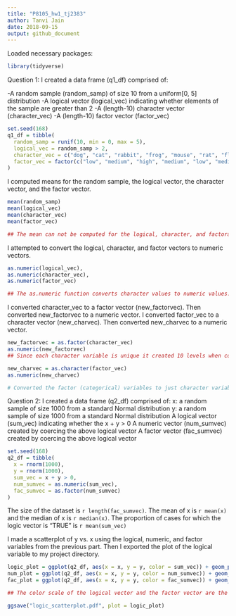 ```yaml
---
title: "P8105_hw1_tj2383"
author: Tanvi Jain
date: 2018-09-15
output: github_document
---
```


Loaded necessary packages:

```r
library(tidyverse)
```

Question 1:
I created a data frame (q1_df) comprised of:

-A random sample (random_samp) of size 10 from a uniform[0, 5] distribution
-A logical vector (logical_vec) indicating whether elements of the sample are greater than 2
-A (length-10) character vector (character_vec)
-A (length-10) factor vector (factor_vec)

```r
set.seed(168)
q1_df = tibble(
  random_samp = runif(10, min = 0, max = 5),
  logical_vec = random_samp > 2,
  character_vec = c("dog", "cat", "rabbit", "frog", "mouse", "rat", "fly", "hippo", "horse", "bird"),
  factor_vec = factor(c("low", "medium", "high", "medium", "low", "medium", "high", "low", "low", "high"))
)
```

I computed means for the random sample, the logical vector, the character vector, and the factor vector.

```r
 
mean(random_samp)
mean(logical_vec)
mean(character_vec)
mean(factor_vec)

## The mean can not be computed for the logical, character, and factoral variables because the values are not numeric. The mean was calculated for the random sample of uniform distribution.
```

I attempted to convert the logical, character, and factor vectors to numeric vectors.

```r
as.numeric(logical_vec),
as.numeric(character_vec),
as.numeric(factor_vec)

## The as.numeric function converts character values to numeric values. In the logical vector, 0 is FALSE and 1 is TRUE. In the factor vector, 2 is Low, 3 is Medium, and 1 is High. Numeric values cannot be assigned to a character variable.
```


I converted character_vec to a factor vector (new_factorvec). Then converted new_factorvec to a numeric vector. I converted factor_vec to a character vector (new_charvec). Then converted new_charvec to a numeric vector.

```r
new_factorvec = as.factor(character_vec)
as.numeric(new_factorvec)
## Since each character variable is unique it created 10 levels when converting to the factor (categorical) variables. Assigned random numbers to the 10 level factor (categorical) variable.

new_charvec = as.character(factor_vec)
as.numeric(new_charvec)

# Converted the factor (categorical) variables to just character variables, as in, did not distinguish the levels. But could not convert from character to nueric because those numeric values cannot be assigned to character variables.

```


Question 2:
I created a data frame (q2_df) comprised of:
x: a random sample of size 1000 from a standard Normal distribution
y: a random sample of size 1000 from a standard Normal distribution
A logical vector (sum_vec) indicating whether the x + y > 0
A numeric vector (num_sumvec) created by coercing the above logical vector
A factor vector (fac_sumvec) created by coercing the above logical vector

```r
set.seed(168)
q2_df = tibble(
  x = rnorm(1000),
  y = rnorm(1000),
  sum_vec = x + y > 0,
  num_sumvec = as.numeric(sum_vec),
  fac_sumvec = as.factor(num_sumvec)
)
```

The size of the dataset is `r length(fac_sumvec)`. The mean of x is `r mean(x)` and the median of x is `r median(x)`. The proportion of cases for which the logic vector is "TRUE" is `r mean(sum_vec)`


I made a scatterplot of y vs. x using the logical, numeric, and factor variables from the previous part. Then I exported the plot of the logical variable to my project directory.

```r
logic_plot = ggplot(q2_df, aes(x = x, y = y, color = sum_vec)) + geom_point()
num_plot = ggplot(q2_df, aes(x = x, y = y, color = num_sumvec)) + geom_point()
fac_plot = ggplot(q2_df, aes(x = x, y = y, color = fac_sumvec)) + geom_point()

## The color scale of the logical vector and the factor vector are the same, red for FALSE or 0 and blue for TRUE or 1. The color scale of the numeric vector is a gradient that represents the different numeric values with different shades of blue.

ggsave("logic_scatterplot.pdf", plot = logic_plot)

```





